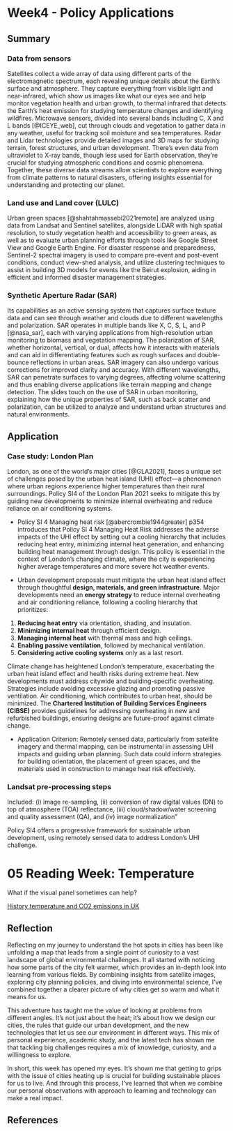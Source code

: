 # Week4 - Policy Applications {.unnumbered}

## Summary

### Data from sensors

Satellites collect a wide array of data using different parts of the electromagnetic spectrum, each revealing unique details about the Earth's surface and atmosphere. They capture everything from visible light and near-infrared, which show us images like what our eyes see and help monitor vegetation health and urban growth, to thermal infrared that detects the Earth's heat emission for studying temperature changes and identifying wildfires. Microwave sensors, divided into several bands including C, X and L bands [@ICEYE_web], cut through clouds and vegetation to gather data in any weather, useful for tracking soil moisture and sea temperatures. Radar and Lidar technologies provide detailed images and 3D maps for studying terrain, forest structures, and urban development. There's even data from ultraviolet to X-ray bands, though less used for Earth observation, they're crucial for studying atmospheric conditions and cosmic phenomena. Together, these diverse data streams allow scientists to explore everything from climate patterns to natural disasters, offering insights essential for understanding and protecting our planet.

### Land use and Land cover (LULC)

Urban green spaces [@shahtahmassebi2021remote] are analyzed using data from Landsat and Sentinel satellites, alongside LiDAR with high spatial resolution, to study vegetation health and accessibility to green areas, as well as to evaluate urban planning efforts through tools like Google Street View and Google Earth Engine. For disaster response and preparedness, Sentinel-2 spectral imagery is used to compare pre-event and post-event conditions, conduct view-shed analysis, and utilize clustering techniques to assist in building 3D models for events like the Beirut explosion, aiding in efficient and informed disaster management strategies.

### Synthetic Aperture Radar (SAR)

Its capabilities as an active sensing system that captures surface texture data and can see through weather and clouds due to different wavelengths and polarization. SAR operates in multiple bands like X, C, S, L, and P [@nasa_sar], each with varying applications from high-resolution urban monitoring to biomass and vegetation mapping. The polarization of SAR, whether horizontal, vertical, or dual, affects how it interacts with materials and can aid in differentiating features such as rough surfaces and double-bounce reflections in urban areas. SAR imagery can also undergo various corrections for improved clarity and accuracy. With different wavelengths, SAR can penetrate surfaces to varying degrees, affecting volume scattering and thus enabling diverse applications like terrain mapping and change detection. The slides touch on the use of SAR in urban monitoring, explaining how the unique properties of SAR, such as back scatter and polarization, can be utilized to analyze and understand urban structures and natural environments.

## Application

### Case study: London Plan

London, as one of the world's major cities [@GLA2021], faces a unique set of challenges posed by the urban heat island (UHI) effect—a phenomenon where urban regions experience higher temperatures than their rural surroundings. Policy SI4 of the London Plan 2021 seeks to mitigate this by guiding new developments to minimize internal overheating and reduce reliance on air conditioning systems.

-   Policy SI 4 Managing heat risk [@abercrombie1944greater] p354 introduces that Policy SI 4 Managing Heat Risk addresses the adverse impacts of the UHI effect by setting out a cooling hierarchy that includes reducing heat entry, minimizing internal heat generation, and enhancing building heat management through design. This policy is essential in the context of London's changing climate, where the city is experiencing higher average temperatures and more severe hot weather events.

-   Urban development proposals must mitigate the urban heat island effect through thoughtful **design, materials, and green infrastructure**. Major developments need an **energy strategy** to reduce internal overheating and air conditioning reliance, following a cooling hierarchy that prioritizes:

1.  **Reducing heat entry** via orientation, shading, and insulation.
2.  **Minimizing internal heat** through efficient design.
3.  **Managing internal heat** with thermal mass and high ceilings.
4.  **Enabling passive ventilation**, followed by mechanical ventilation.
5.  **Considering active cooling systems** only as a last resort.

Climate change has heightened London's temperature, exacerbating the urban heat island effect and health risks during extreme heat. New developments must address citywide and building-specific overheating. Strategies include avoiding excessive glazing and promoting passive ventilation. Air conditioning, which contributes to urban heat, should be minimized. The **Chartered Institution of Building Services Engineers (CIBSE)** provides guidelines for addressing overheating in new and refurbished buildings, ensuring designs are future-proof against climate change.

-   Application Criterion: Remotely sensed data, particularly from satellite imagery and thermal mapping, can be instrumental in assessing UHI impacts and guiding urban planning. Such data could inform strategies for building orientation, the placement of green spaces, and the materials used in construction to manage heat risk effectively.

### Landsat pre-processing steps

Included: (i) image re-sampling, (ii) conversion of raw digital values (DN) to top of atmosphere (TOA) reflectance, (iii) cloud/shadow/water screening and quality assessment (QA), and (iv) image normalization"

Policy SI4 offers a progressive framework for sustainable urban development, using remotely sensed data to address London's UHI challenge.

# 05 Reading Week: Temperature

What if the visual panel sometimes can help?

[History temperature and CO2 emissions in UK](https://lem-c.github.io/temp_map/)

## Reflection

Reflecting on my journey to understand the hot spots in cities has been like unfolding a map that leads from a single point of curiosity to a vast landscape of global environmental challenges. It all started with noticing how some parts of the city felt warmer, which provides an in-depth look into learning from various fields. By combining insights from satellite images, exploring city planning policies, and diving into environmental science, I've combined together a clearer picture of why cities get so warm and what it means for us.

This adventure has taught me the value of looking at problems from different angles. It's not just about the heat; it's about how we design our cities, the rules that guide our urban development, and the new technologies that let us see our environment in different ways. This mix of personal experience, academic study, and the latest tech has shown me that tackling big challenges requires a mix of knowledge, curiosity, and a willingness to explore.

In short, this week has opened my eyes. It's shown me that getting to grips with the issue of cities heating up is crucial for building sustainable places for us to live. And through this process, I've learned that when we combine our personal observations with approach to learning and technology can make a real impact.

## **References**
